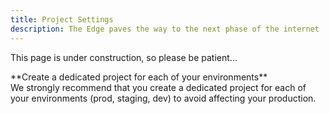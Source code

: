 ```yaml
---
title: Project Settings
description: The Edge paves the way to the next phase of the internet
---
```


<Note>This page is under construction, so please be patient...</Note>


<Warning>
  **Create a dedicated project for each of your environments**<br />
  We strongly recommend that you create a dedicated project for each of your environments (prod, staging, dev) to avoid affecting your production.
</Warning>
